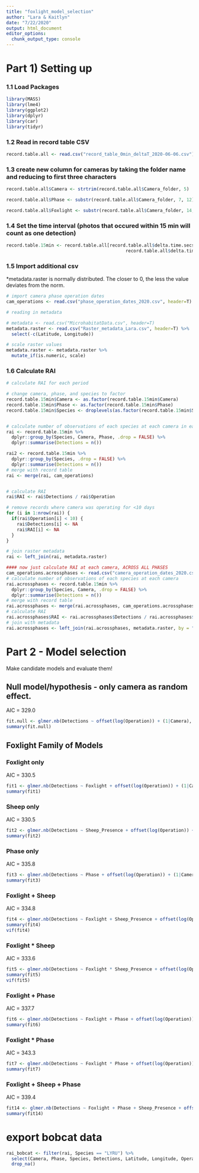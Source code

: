 ```yaml
---
title: "foxlight_model_selection"
author: "Lara & Kaitlyn"
date: "7/22/2020"
output: html_document
editor_options: 
  chunk_output_type: console
---
```


# Part 1) Setting up

### 1.1 Load Packages
```r
library(MASS)
library(lme4)
library(ggplot2)
library(dplyr)
library(car)
library(tidyr)
```

### 1.2 Read in record table CSV
```r
record.table.all <- read.csv("record_table_0min_deltaT_2020-06-06.csv")
```


### 1.3 create new column for cameras by taking the folder name and reducing to first three characters
```r
record.table.all$Camera <- strtrim(record.table.all$Camera_folder, 5)

record.table.all$Phase <- substr(record.table.all$Camera_folder, 7, 12)

record.table.all$Foxlight <- substr(record.table.all$Camera_folder, 14, 17)
```


### 1.4 Set the time interval (photos that occured within 15 min will count as one detection)
```r
record.table.15min <- record.table.all[record.table.all$delta.time.secs >= 900 |  # because 900 seconds = 15 minutes
                                             record.table.all$delta.time.secs == 0, ]
```

### 1.5 Import additional csv


*metadata.raster is normally distributed. The closer to 0, the less the value deviates from the norm. 
```r
# import camera phase operation dates
cam_operations <- read.csv("phase_operation_dates_2020.csv", header=T)

# reading in metadata

# metadata <- read.csv("MicrohabitatData.csv", header=T)
metadata.raster <- read.csv("Raster_metadata_Lara.csv", header=T) %>% 
  select(-c(Latitude, Longitude))

# scale raster values
metadata.raster <- metadata.raster %>%
  mutate_if(is.numeric, scale)
```

### 1.6 Calculate RAI
```r
# calculate RAI for each period

# change camera, phase, and species to factor
record.table.15min$Camera <- as.factor(record.table.15min$Camera)
record.table.15min$Phase <- as.factor(record.table.15min$Phase)
record.table.15min$Species <- droplevels(as.factor(record.table.15min$Species))


# calculate number of observations of each species at each camera in each phase
rai <- record.table.15min %>%
  dplyr::group_by(Species, Camera, Phase, .drop = FALSE) %>%
  dplyr::summarise(Detections = n()) 

rai2 <- record.table.15min %>%
  dplyr::group_by(Species, .drop = FALSE) %>%
  dplyr::summarise(Detections = n())
# merge with record table
rai <- merge(rai, cam_operations)


# calculate RAI
rai$RAI <- rai$Detections / rai$Operation

# remove records where camera was operating for <10 days
for (i in 1:nrow(rai)) {
  if(rai$Operation[i] < 10) {
    rai$Detections[i] <- NA
    rai$RAI[i] <- NA
  } 
}

# join raster metadata
rai <- left_join(rai, metadata.raster)

#### now just calculate RAI at each camera, ACROSS ALL PHASES
cam_operations.acrossphases <- read.csv("camera_operation_dates_2020.csv")
# calculate number of observations of each species at each camera
rai.acrossphases <- record.table.15min %>%
  dplyr::group_by(Species, Camera, .drop = FALSE) %>%
  dplyr::summarise(Detections = n()) 
# merge with record table
rai.acrossphases <- merge(rai.acrossphases, cam_operations.acrossphases)
# calculate RAI
rai.acrossphases$RAI <- rai.acrossphases$Detections / rai.acrossphases$Operation
# join with metadata
rai.acrossphases <- left_join(rai.acrossphases, metadata.raster, by = "Camera")
```

# Part 2 - Model selection

Make candidate models and evaluate them!

## Null model/hypothesis - only camera as random effect.
AIC = 329.0
```r
fit.null <- glmer.nb(Detections ~ offset(log(Operation)) + (1|Camera), data = subset(rai, Species == "LYRU"))
summary(fit.null)
```

## Foxlight Family of Models
### Foxlight only
AIC = 330.5
```r
fit1 <- glmer.nb(Detections ~ Foxlight + offset(log(Operation)) + (1|Camera), data = subset(rai, Species == "LYRU"))
summary(fit1)
```

### Sheep only
AIC = 330.5
```r
fit2 <- glmer.nb(Detections ~ Sheep_Presence + offset(log(Operation)) + (1|Camera), data = subset(rai, Species == "LYRU"))
summary(fit2)
```

### Phase only 
AIC = 335.8
```r
fit3 <- glmer.nb(Detections ~ Phase + offset(log(Operation)) + (1|Camera), data = subset(rai, Species == "LYRU"), control=glmerControl(optimizer="bobyqa"))
summary(fit3)
```

### Foxlight + Sheep
AIC = 334.8
```r
fit4 <- glmer.nb(Detections ~ Foxlight + Sheep_Presence + offset(log(Operation)) + (1|Camera), data = subset(rai, Species == "LYRU"))
summary(fit4)
vif(fit4)
```

### Foxlight * Sheep
AIC = 333.6
```r
fit5 <- glmer.nb(Detections ~ Foxlight * Sheep_Presence + offset(log(Operation)) + (1|Camera), data = subset(rai, Species == "LYRU"))
summary(fit5)
vif(fit5)
```

### Foxlight + Phase
AIC = 337.7
```r
fit6 <- glmer.nb(Detections ~ Foxlight + Phase + offset(log(Operation)) + (1|Camera), data = subset(rai, Species == "LYRU"), control=glmerControl(optimizer="bobyqa"))
summary(fit6)
```

### Foxlight * Phase
AIC = 343.3 
```r
fit7 <- glmer.nb(Detections ~ Foxlight * Phase + offset(log(Operation)) + (1|Camera), data = subset(rai, Species == "LYRU"), control=glmerControl(optimizer="bobyqa"))
summary(fit7)
```

### Foxlight + Sheep + Phase
AIC = 339.4
```r
fit14 <- glmer.nb(Detections ~ Foxlight + Phase + Sheep_Presence + offset(log(Operation)) + (1|Camera), data = subset(rai, Species == "LYRU"), control=glmerControl(optimizer="bobyqa"))
summary(fit14)
```


# export bobcat data
```r
rai_bobcat <- filter(rai, Species == "LYRU") %>% 
  select(Camera, Phase, Species, Detections, Latitude, Longitude, Operation, Foxlight, Sheep_Presence, RAI) %>% 
  drop_na()
```

